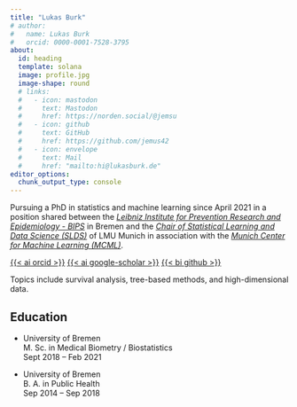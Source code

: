 ```yaml
---
title: "Lukas Burk"
# author:
#   name: Lukas Burk
#   orcid: 0000-0001-7528-3795
about:
  id: heading
  template: solana
  image: profile.jpg
  image-shape: round
  # links:
  #   - icon: mastodon
  #     text: Mastodon
  #     href: https://norden.social/@jemsu
  #   - icon: github
  #     text: GitHub
  #     href: https://github.com/jemus42
  #   - icon: envelope
  #     text: Mail
  #     href: "mailto:hi@lukasburk.de"
editor_options: 
  chunk_output_type: console
---
```


:::{#heading}

Pursuing a PhD in statistics and machine learning since April 2021 in a position shared between the [*Leibniz Institute for Prevention Research and Epidemiology - BIPS*][BIPS] in Bremen and the
[*Chair of Statistical Learning and Data Science (SLDS)*][SLDS] of LMU Munich in association with the [*Munich Center for Machine Learning (MCML)*][MCML].

::: {.about-links}
[{{< ai orcid >}}][orcid]
[{{< ai google-scholar >}}][gscolar]
[{{< bi github >}}][gh]
:::

Topics include survival analysis, tree-based methods, and high-dimensional data.


## Education

- University of Bremen  
M. Sc. in Medical Biometry / Biostatistics  
Sept 2018 -- Feb 2021

- University of Bremen  
B. A. in Public Health  
Sep 2014 -- Sep 2018

:::


[BIPS]: https://www.bips-institut.de
[SLDS]: https://www.slds.stat.uni-muenchen.de
[MCML]: https://mcml.ai/
[gscolar]: https://scholar.google.com/citations?user=zcITcLUAAAAJ
[orcid]: https://orcid.org/0000-0001-7528-3795
[gh]: https://github.com/jemus42
